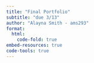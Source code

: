 ```yaml
---
title: "Final Portfolio"
subtitle: "due 3/13"
author: "Alayna Smith - ams293"
format: 
  html:
    code-fold: true
embed-resources: true
code-tools: true
---
```


